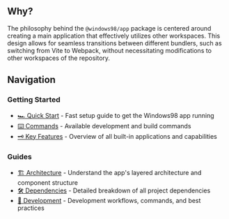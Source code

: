 
<Meta title="Workspaces/App" />

<Title>@windows98/app</Title>

## Why?

The philosophy behind the `@windows98/app` package is centered around creating a main application that effectively utilizes other workspaces. This design allows for seamless transitions between different bundlers, such as switching from Vite to Webpack, without necessitating modifications to other workspaces of the repository.

## Navigation

### Getting Started
- [🏎️ Quick Start](?path=/docs/workspaces-app-getting-started-quick-start--docs) - Fast setup guide to get the Windows98 app running
- [⌨️ Commands](?path=/docs/workspaces-app-getting-started-commands--docs) - Available development and build commands
- [🗝️ Key Features](?path=/docs/workspaces-app-getting-started-key-features--docs) - Overview of all built-in applications and capabilities

### Guides  
- [🏗️ Architecture](?path=/docs/workspaces-app-guide-architecture--docs) - Understand the app's layered architecture and component structure
- [🛠️ Dependencies](?path=/docs/workspaces-app-guide-dependencies--docs) - Detailed breakdown of all project dependencies
- [🔧 Development](?path=/docs/workspaces-app-guide-development--docs) - Development workflows, commands, and best practices